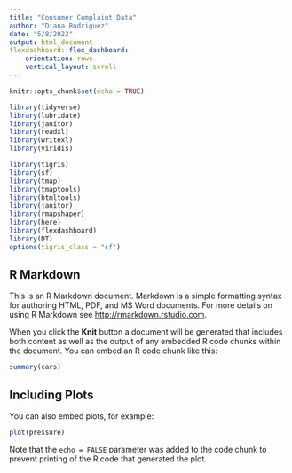 ```yaml
---
title: "Consumer Complaint Data"
author: "Diana Rodriguez"
date: "5/8/2022"
output: html_document
flexdashboard::flex_dashboard:
    orientation: rows
    vertical_layout: scroll
---
```


```r
knitr::opts_chunk$set(echo = TRUE)

library(tidyverse)
library(lubridate)
library(janitor)
library(readxl)
library(writexl)
library(viridis)

library(tigris)
library(sf)
library(tmap)
library(tmaptools)
library(htmltools)
library(janitor)
library(rmapshaper)
library(here)
library(flexdashboard)
library(DT)
options(tigris_class = "sf")
```

## R Markdown

This is an R Markdown document. Markdown is a simple formatting syntax for authoring HTML, PDF, and MS Word documents. For more details on using R Markdown see <http://rmarkdown.rstudio.com>.

When you click the **Knit** button a document will be generated that includes both content as well as the output of any embedded R code chunks within the document. You can embed an R code chunk like this:

```r
summary(cars)
```

## Including Plots

You can also embed plots, for example:

```r
plot(pressure)
```

Note that the `echo = FALSE` parameter was added to the code chunk to prevent printing of the R code that generated the plot.
